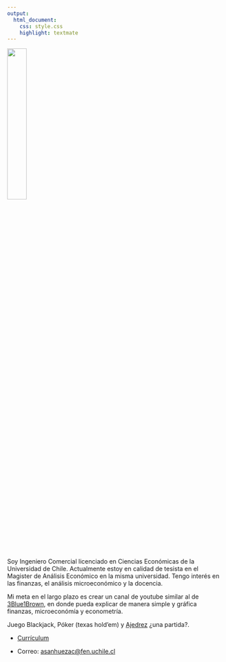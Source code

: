 ```yaml
---
output: 
  html_document:
    css: style.css
    highlight: textmate
---
```


![](Imagenes/Foto.png){width=30%}

Soy Ingeniero Comercial licenciado en Ciencias Económicas de la Universidad de Chile. Actualmente estoy en calidad de tesista en el Magister de Análisis Económico en la misma universidad. Tengo interés en las finanzas, el análisis microeconómico y la docencia.  

Mi meta en el largo plazo es crear un canal de youtube similar al de [3Blue1Brown](https://www.youtube.com/c/3blue1brown), en donde pueda explicar de manera simple y gráfica finanzas, microeconómía y econometría. 

Juego Blackjack, Póker (texas hold'em) y [Ajedrez](https://www.chess.com/stats/overview/matechileno?) ¿una partida?.


- [Currículum](archivos/CV_Agustin_Sanhueza.pdf)

- Correo: <asanhuezac@fen.uchile.cl>


